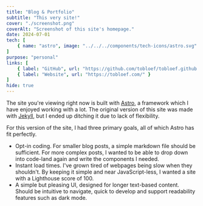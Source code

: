```yaml
---
title: "Blog & Portfolio"
subtitle: "This very site!"
cover: "./screenshot.png"
coverAlt: "Screenshot of this site's homepage."
date: 2024-07-01
tech: [
	{ name: "astro", image: "../../../components/tech-icons/astro.svg" },
]
purpose: "personal"
links: [
	{ label: "GitHub", url: "https://github.com/tobloef/tobloef.github.io" },
	{ label: "Website", url: "https://tobloef.com/" }
]
hide: true
---
```


The site you're viewing right now is built with [Astro](https://astro.build/), a framework which I have enjoyed working with a lot. The original version of this site was made with [Jekyll](https://jekyllrb.com/), but I ended up ditching it due to lack of flexibility.

For this version of the site, I had three primary goals, all of which Astro has fit perfectly.

- Opt-in coding. For smaller blog posts, a simple markdown file should be sufficient. For more complex posts, I wanted to be able to drop down into code-land again and write the components I needed.
- Instant load times. I've grown tired of webpages being slow when they shouldn't. By keeping it simple and near JavaScript-less, I wanted a site with a Lighthouse score of 100.
- A simple but pleasing UI, designed for longer text-based content. Should be intuitive to navigate, quick to develop and support readability features such as dark mode.

